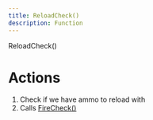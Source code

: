 ```yaml
---
title: ReloadCheck()
description: Function
---
```


ReloadCheck()

# Actions

1. Check if we have ammo to reload with
2. Calls [FireCheck()](/components/WeaponSystem/FireCheck) 